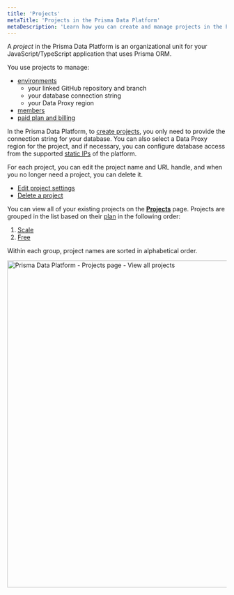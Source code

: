```yaml
---
title: 'Projects'
metaTitle: 'Projects in the Prisma Data Platform'
metaDescription: 'Learn how you can create and manage projects in the Prisma Data Platform'
---
```


<TopBlock>

A _project_ in the Prisma Data Platform is an organizational unit for your JavaScript/TypeScript application that uses Prisma ORM.

You use projects to manage:

- [environments](../environments)
  - your linked GitHub repository and branch
  - your database connection string
  - your Data Proxy region
- [members](../members)
- [paid plan and billing](../billing/plans-and-quotas)

In the Prisma Data Platform, to [create projects](./create), you only need to provide the connection string for your database. You can also select a Data Proxy region for the project, and if necessary, you can configure database access from the supported [static IPs](/data-platform/classic-projects/platform/static-ips) of the platform.

For each project, you can edit the project name and URL handle, and when you no longer need a project, you can delete it.

- [Edit project settings](./edit-settings)
- [Delete a project](./delete-project)

You can view all of your existing projects on the [**Projects**](https://cloud.prisma.io/projects) page. Projects are grouped in the list based on their [plan](../billing/plans-and-quotas) in the following order:

1. [Scale](../billing/plans-and-quotas#strongscalestrong-plan)
2. [Free](../billing/plans-and-quotas#strongfreestrong-plan)

Within each group, project names are sorted in alphabetical order.

<img
  src="../images/projects/prisma-data-platform-projects-page.png"
  alt="Prisma Data Platform - Projects page - View all projects"
  width="750px"
/>

</TopBlock>
